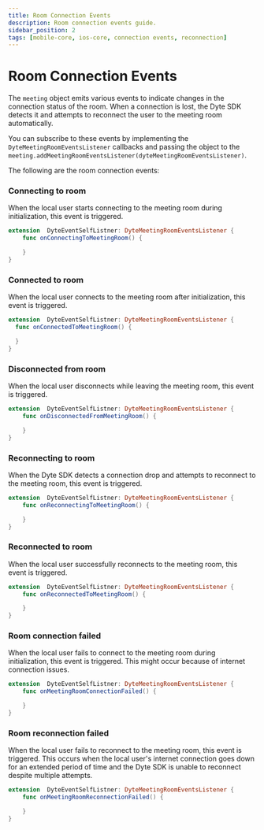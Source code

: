 ```yaml
---
title: Room Connection Events
description: Room connection events guide.
sidebar_position: 2
tags: [mobile-core, ios-core, connection events, reconnection]
---
```


# Room Connection Events

The `meeting` object emits various events to indicate changes in the connection status of the room. When a connection is lost,
the Dyte SDK detects it and attempts to reconnect the user to the meeting room automatically.

You can subscribe to these events by implementing the `DyteMeetingRoomEventsListener` callbacks and passing the object to 
the `meeting.addMeetingRoomEventsListener(dyteMeetingRoomEventsListener)`.

The following are the room connection events:

### Connecting to room

When the local user starts connecting to the meeting room during initialization, this event is triggered.

```swift
extension  DyteEventSelfListner: DyteMeetingRoomEventsListener {
    func onConnectingToMeetingRoom() {

    }
}
```

### Connected to room

When the local user connects to the meeting room after initialization, this event is triggered.

```swift
extension  DyteEventSelfListner: DyteMeetingRoomEventsListener {
  func onConnectedToMeetingRoom() {

  }
}
```

### Disconnected from room

When the local user disconnects while leaving the meeting room, this event is triggered.

```swift
extension  DyteEventSelfListner: DyteMeetingRoomEventsListener {
    func onDisconnectedFromMeetingRoom() {

    }
}
```

### Reconnecting to room

When the Dyte SDK detects a connection drop and attempts to reconnect to the meeting room, this event is triggered.

```swift
extension  DyteEventSelfListner: DyteMeetingRoomEventsListener {
    func onReconnectingToMeetingRoom() {

    }
}
```

### Reconnected to room

When the local user successfully reconnects to the meeting room, this event is triggered.

```swift
extension  DyteEventSelfListner: DyteMeetingRoomEventsListener {
    func onReconnectedToMeetingRoom() {

    }
}
```

### Room connection failed

When the local user fails to connect to the meeting room during initialization, this event is triggered. This might occur 
because of internet connection issues.

```swift
extension  DyteEventSelfListner: DyteMeetingRoomEventsListener {
    func onMeetingRoomConnectionFailed() {

    }
}
```

### Room reconnection failed

When the local user fails to reconnect to the meeting room, this event is triggered. This occurs when the local user's
internet connection goes down for an extended period of time and the Dyte SDK is unable to reconnect despite multiple attempts.

```swift
extension  DyteEventSelfListner: DyteMeetingRoomEventsListener {
    func onMeetingRoomReconnectionFailed() {

    }
}
```

